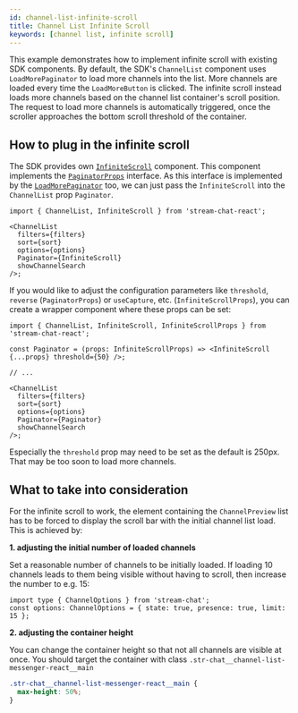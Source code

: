 ```yaml
---
id: channel-list-infinite-scroll
title: Channel List Infinite Scroll
keywords: [channel list, infinite scroll]
---
```



This example demonstrates how to implement infinite scroll with existing SDK components. By default, the SDK's `ChannelList` component uses `LoadMorePaginator` to load more channels into the list. More channels are loaded every time the `LoadMoreButton` is clicked. The infinite scroll instead loads more channels based on the channel list container's scroll position. The request to load more channels is automatically triggered, once the scroller approaches the bottom scroll threshold of the container.

## How to plug in the infinite scroll

The SDK provides own [`InfiniteScroll`](https://github.com/GetStream/stream-chat-react/blob/master/src/components/InfiniteScrollPaginator/InfiniteScroll.tsx) component. This component implements the [`PaginatorProps`](https://github.com/GetStream/stream-chat-react/blob/master/src/types/types.ts) interface. As this interface is implemented by the [`LoadMorePaginator`](https://github.com/GetStream/stream-chat-react/blob/master/src/components/LoadMore/LoadMorePaginator.ts) too, we can just pass the `InfiniteScroll` into the `ChannelList` prop `Paginator`.

```tsx
import { ChannelList, InfiniteScroll } from 'stream-chat-react';

<ChannelList
  filters={filters}
  sort={sort}
  options={options}
  Paginator={InfiniteScroll}
  showChannelSearch
/>;
```

If you would like to adjust the configuration parameters like `threshold`, `reverse` (`PaginatorProps`) or `useCapture`, etc. (`InfiniteScrollProps`), you can create a wrapper component where these props can be set:

```tsx
import { ChannelList, InfiniteScroll, InfiniteScrollProps } from 'stream-chat-react';

const Paginator = (props: InfiniteScrollProps) => <InfiniteScroll {...props} threshold={50} />;

// ...

<ChannelList
  filters={filters}
  sort={sort}
  options={options}
  Paginator={Paginator}
  showChannelSearch
/>;
```

Especially the `threshold` prop may need to be set as the default is 250px. That may be too soon to load more channels.

## What to take into consideration

For the infinite scroll to work, the element containing the `ChannelPreview` list has to be forced to display the scroll bar with the initial channel list load. This is achieved by:

**1. adjusting the initial number of loaded channels**

Set a reasonable number of channels to be initially loaded. If loading 10 channels leads to them being visible without having to scroll, then increase the number to e.g. 15:

```tsx
import type { ChannelOptions } from 'stream-chat';
const options: ChannelOptions = { state: true, presence: true, limit: 15 };
```

**2. adjusting the container height**

You can change the container height so that not all channels are visible at once. You should target the container with class `.str-chat__channel-list-messenger-react__main`

```css
.str-chat__channel-list-messenger-react__main {
  max-height: 50%;
}
```
